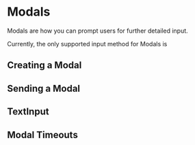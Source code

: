 # Modals

Modals are how you can prompt users for further detailed input.

Currently, the only supported input method for Modals is <DocsLink reference="disnake.ui.TextInput" />

## Creating a Modal

<!-- example -->

## Sending a Modal

## TextInput

## Modal Timeouts
